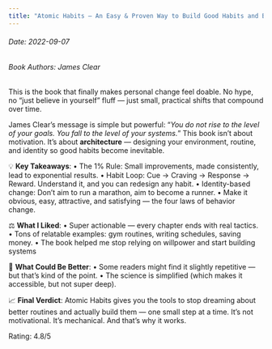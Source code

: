 ```yaml
---
title: "Atomic Habits – An Easy & Proven Way to Build Good Habits and Break Bad Ones"
---
```


<h6>Date: 2022-09-07</h6>
<h6>Book Authors: James Clear</h6>


<div className={styles.preserve}>

This is the book that finally makes personal change feel doable. No hype, no “just believe in yourself” fluff — just small, practical shifts that compound over time.

James Clear’s message is simple but powerful:
“*You do not rise to the level of your goals. You fall to the level of your systems.*”
This book isn’t about motivation. It’s about **architecture** — designing your environment, routine, and identity so good habits become inevitable.

💡 **Key Takeaways**:
•	The 1% Rule: Small improvements, made consistently, lead to exponential results.
•	Habit Loop: Cue → Craving → Response → Reward. Understand it, and you can redesign any habit.
•	Identity-based change: Don’t aim to run a marathon, aim to become a runner.
•	Make it obvious, easy, attractive, and satisfying — the four laws of behavior change.

⚖️ **What I Liked**:
•	Super actionable — every chapter ends with real tactics.
•	Tons of relatable examples: gym routines, writing schedules, saving money.
•	The book helped me stop relying on willpower and start building systems


🤔 **What Could Be Better**:
•	Some readers might find it slightly repetitive — but that’s kind of the point.
•	The science is simplified (which makes it accessible, but not super deep).

📈 **Final Verdict**:
Atomic Habits gives you the tools to stop dreaming about better routines and actually build them — one small step at a time. It’s not motivational. It’s mechanical. And that’s why it works.


Rating: 4.8/5

</div>
